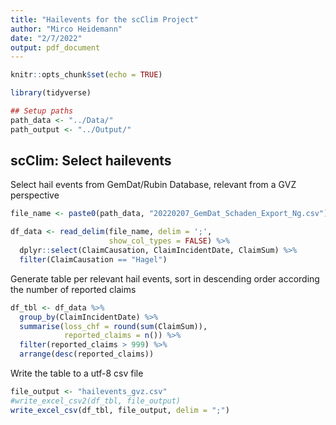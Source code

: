 ```yaml
---
title: "Hailevents for the scClim Project"
author: "Mirco Heidemann"
date: "2/7/2022"
output: pdf_document
---
```


```r
knitr::opts_chunk$set(echo = TRUE)

library(tidyverse)

## Setup paths
path_data <- "../Data/"
path_output <- "../Output/"
```

## scClim: Select hailevents
Select hail events from GemDat/Rubin Database, relevant from a GVZ perspective

```r
file_name <- paste0(path_data, "20220207_GemDat_Schaden_Export_Ng.csv")

df_data <- read_delim(file_name, delim = ';',
                      show_col_types = FALSE) %>% 
  dplyr::select(ClaimCausation, ClaimIncidentDate, ClaimSum) %>% 
  filter(ClaimCausation == "Hagel")
```

Generate table per relevant hail events, sort in descending order according the number of reported claims

```r
df_tbl <- df_data %>%
  group_by(ClaimIncidentDate) %>% 
  summarise(loss_chf = round(sum(ClaimSum)),
            reported_claims = n()) %>% 
  filter(reported_claims > 999) %>% 
  arrange(desc(reported_claims))
```

Write the table to a utf-8 csv file
```r
file_output <- "hailevents_gvz.csv"
#write_excel_csv2(df_tbl, file_output)
write_excel_csv(df_tbl, file_output, delim = ";")
```

